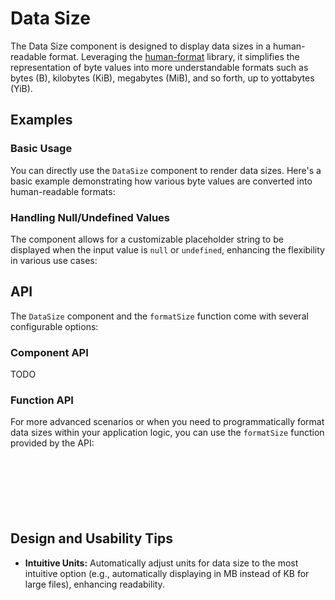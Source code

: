 
# Data Size
The Data Size component is designed to display data sizes in a human-readable format. 
Leveraging the [human-format](https://www.npmjs.com/package/human-format) library, it simplifies the representation of byte values into more understandable formats such as bytes (B), kilobytes (KiB), megabytes (MiB), and so forth, up to yottabytes (YiB).

<Meta of={DateSizeStories} />

## Examples

### Basic Usage
You can directly use the `DataSize` component to render data sizes. 
Here's a basic example demonstrating how various byte values are converted into human-readable formats:

<Canvas of={DateSizeStories.Simple} />

### Handling Null/Undefined Values
The component allows for a customizable placeholder string to be displayed when the input value is `null` or `undefined`, 
enhancing the flexibility in various use cases:

<Canvas of={DateSizeStories.Empty} />

## API
The `DataSize` component and the `formatSize` function come with several configurable options:

### Component API
TODO

### Function API
For more advanced scenarios or when you need to programmatically format data sizes within your application logic, 
you can use the `formatSize` function provided by the API:
```ts
import { formatSize, FormatSizeTypes } from 'reablocks';

function formatSomething(size: FormatSizeTypes) {
  // size = number | string | null | undefined;
  return formatSize(size);
}
```

## Design and Usability Tips

- **Intuitive Units:** Automatically adjust units for data size to the most intuitive option (e.g., automatically displaying in MB instead of KB for large files), enhancing readability.